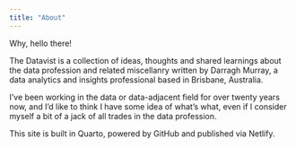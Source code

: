 ```yaml
---
title: "About"
---
```


Why, hello there!

The Datavist is a collection of ideas, thoughts and shared learnings about the data profession and related miscellanry written by Darragh Murray, a data analytics and insights professional based in Brisbane, Australia.

I've been working in the data or data-adjacent field for over twenty years now, and I'd like to think I have some idea of what's what, even if I consider myself a bit of a jack of all trades in the data profession.

This site is built in Quarto, powered by GitHub and published via Netlify.
